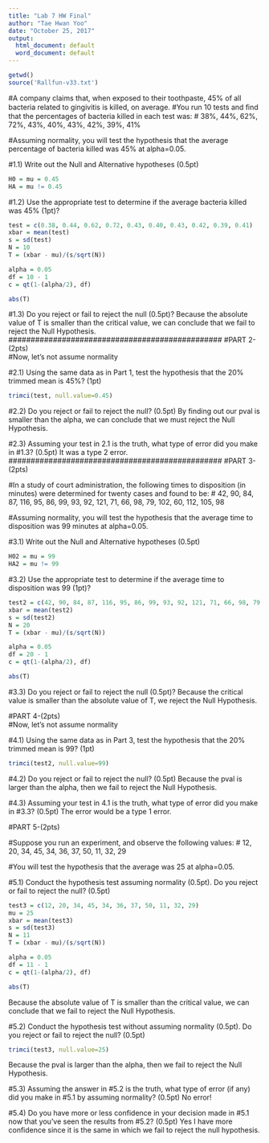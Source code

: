 ---
title: "Lab 7 HW Final"
author: "Tae Hwan Yoo"
date: "October 25, 2017"
output:
  html_document: default
  word_document: default
---

```{r}
getwd()
source('Rallfun-v33.txt')
```

#A company claims that, when exposed to their toothpaste, 45% of all bacteria related to gingivitis is killed, on average. 
#You run 10 tests and ﬁnd that the percentages of bacteria killed in each test was:
	# 38%, 44%, 62%, 72%, 43%, 40%, 43%, 42%, 39%, 41%

#Assuming normality, you will test the hypothesis that the average percentage of bacteria killed was 45% at alpha=0.05.
	
#1.1) Write out the Null and Alternative hypotheses (0.5pt)
```{r}
H0 = mu = 0.45
HA = mu != 0.45
```
#1.2) Use the appropriate test to determine if the average bacteria killed was 45% (1pt)? 
```{r}
test = c(0.38, 0.44, 0.62, 0.72, 0.43, 0.40, 0.43, 0.42, 0.39, 0.41)
xbar = mean(test)
s = sd(test)
N = 10
T = (xbar - mu)/(s/sqrt(N))

alpha = 0.05
df = 10 - 1
c = qt(1-(alpha/2), df)

abs(T)
```

#1.3) Do you reject or fail to reject the null (0.5pt)? 
Because the absolute value of T is smaller than the critical value, we can conclude that we fail to reject the Null Hypothesis. 
################################################
#PART 2-(2pts)	
#Now, let's not assume normality

#2.1) Using the same data as in Part 1, test the hypothesis that the 20% trimmed mean is 45%? (1pt)
```{r}
trimci(test, null.value=0.45)
```

#2.2) Do you reject or fail to reject the null? (0.5pt)
By finding out our pval is smaller than the alpha, we can conclude that we must reject the Null Hypothesis.

#2.3) Assuming your test in 2.1 is the truth, what type of error did you make in #1.3? (0.5pt)
It was a type 2 error. 
################################################
#PART 3-(2pts)

#In a study of court administration, the following times to disposition (in minutes) were determined for twenty cases and found to be:
# 42, 90, 84, 87, 116, 95, 86, 99, 93, 92, 121, 71, 66, 98, 79, 102, 60, 112, 105, 98

#Assuming normality, you will test the hypothesis that the average time to disposition  was 99 minutes at alpha=0.05.
	
#3.1) Write out the Null and Alternative hypotheses (0.5pt)
```{r}
H02 = mu = 99
HA2 = mu != 99
```

#3.2) Use the appropriate test to determine if the average time to disposition was 99 (1pt)? 
```{r}
test2 = c(42, 90, 84, 87, 116, 95, 86, 99, 93, 92, 121, 71, 66, 98, 79, 102, 60, 112, 105, 98)
xbar = mean(test2)
s = sd(test2)
N = 20
T = (xbar - mu)/(s/sqrt(N))

alpha = 0.05
df = 20 - 1
c = qt(1-(alpha/2), df)

abs(T)
```

#3.3) Do you reject or fail to reject the null (0.5pt)? 
Because the critical value is smaller than the absolute value of T, we reject the Null Hypothesis.

################################################
#PART 4-(2pts)	
#Now, let's not assume normality

#4.1) Using the same data as in Part 3, test the hypothesis that the 20% trimmed mean is 99? (1pt)
```{r}
trimci(test2, null.value=99)
```

#4.2) Do you reject or fail to reject the null? (0.5pt)
Because the pval is larger than the alpha, then we fail to reject the Null Hypothesis. 

#4.3) Assuming your test in 4.1 is the truth, what type of error did you make in #3.3? (0.5pt)
The error would be a type 1 error. 

################################################
#PART 5-(2pts)

#Suppose you run an experiment, and observe the following values:
# 12, 20, 34, 45, 34, 36, 37, 50, 11, 32, 29

#You will test the hypothesis that the average was 25 at alpha=0.05.
	
#5.1) Conduct the hypothesis test assuming normality (0.5pt). Do you reject or fail to reject the null? (0.5pt)
```{r}
test3 = c(12, 20, 34, 45, 34, 36, 37, 50, 11, 32, 29)
mu = 25
xbar = mean(test3)
s = sd(test3)
N = 11
T = (xbar - mu)/(s/sqrt(N))

alpha = 0.05
df = 11 - 1
c = qt(1-(alpha/2), df)

abs(T)
```
Because the absolute value of T is smaller than the critical value, we can conclude that we fail to reject the Null Hypothesis. 

#5.2) Conduct the hypothesis test without assuming normality (0.5pt). Do you reject or fail to reject the null? (0.5pt)
```{r}
trimci(test3, null.value=25)
```
Because the pval is larger than the alpha, then we fail to reject the Null Hypothesis. 

#5.3) Assuming the answer in #5.2 is the truth, what type of error (if any) did you make in #5.1 by assuming normality? (0.5pt)
No error!

#5.4) Do you have more or less confidence in your decision made in #5.1 now that you've seen the results from #5.2? (0.5pt)
Yes I have more confidence since it is the same in which we fail to reject the null hypothesis. 
 
